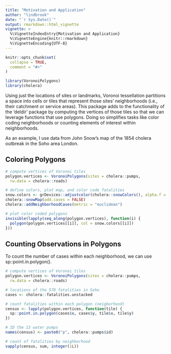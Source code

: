 ```yaml
---
title: "Motivation and Application"
author: "lindbrook"
date: "`r Sys.Date()`"
output: rmarkdown::html_vignette
vignette: >
  %\VignetteIndexEntry{Motivation and Application}
  %\VignetteEngine{knitr::rmarkdown}
  %\VignetteEncoding{UTF-8}
---
```


```r
knitr::opts_chunk$set(
  collapse = TRUE,
  comment = "#>"
)

library(VoronoiPolygons)
library(cholera)
```

Using just the locations of sites or landmarks, Voronoi tessellation partitions a space into cells or tiles that represent those sites' neighborhoods (i.e., their catchment or service areas). This package adds to the functionality of the 'deldir' package by computing the vertices of those tiles so that we can leverage functions that use polygons. Doing so simplifies tasks like color coding neighborhoods or counting elements of interest within neighborhoods.

As an example, I use data from John Snow's map of the 1854 cholera outbreak in the Soho area London.

## Coloring Polygons

```r
# compute vertices of Voronoi tiles
polygon.vertices <- VoronoiPolygons(sites = cholera::pumps,
  rw.data = cholera::roads)

# define colors, plot map, and color code fatalities
snow.colors <- grDevices::adjustcolor(cholera::snowColors(), alpha.f = 1/3)
cholera::snowMap(add.cases = FALSE)
cholera::addNeighborhoodCases(metric = "euclidean")

# plot color coded polygons
invisible(lapply(seq_along(polygon.vertices), function(i) {
  polygon(polygon.vertices[[i]], col = snow.colors[[i]])
}))
```

## Counting Observations in Polygons

To count the number of cases within each neighborhood, we can use sp::point.in.polygon().

```r
# compute vertices of Voronoi tiles
polygon.vertices <- VoronoiPolygons(sites = cholera::pumps,
  rw.data = cholera::roads)

# locations of the 578 fatalities in Soho
cases <- cholera::fatalities.unstacked

# count fatalities within each polygon (neigborhood)
census <- lapply(polygon.vertices, function(tile) {
  sp::point.in.polygon(cases$x, cases$y, tile$x, tile$y)
})

# ID the 13 water pumps
names(census) <- paste0("p", cholera::pumps$id)

# count of fatalities by neighborhood
vapply(census, sum, integer(1L))
```
